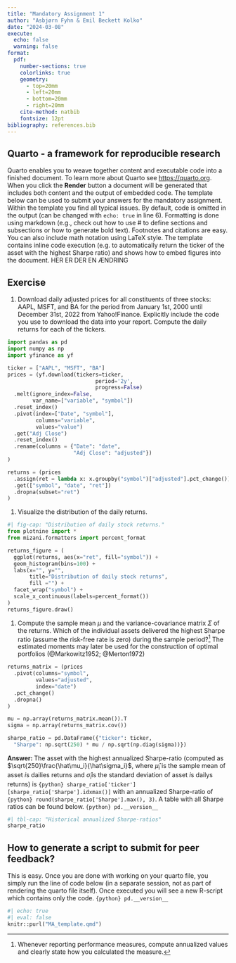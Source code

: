 ```yaml
---
title: "Mandatory Assignment 1"
author: "Asbjørn Fyhn & Emil Beckett Kolko"
date: "2024-03-08"
execute: 
  echo: false
  warning: false
format:
  pdf: 
    number-sections: true
    colorlinks: true
    geometry:
      - top=20mm
      - left=20mm
      - bottom=20mm
      - right=20mm
    cite-method: natbib
    fontsize: 12pt
bibliography: references.bib
---
```


## Quarto - a framework for reproducible research

Quarto enables you to weave together content and executable code into a finished document. To learn more about Quarto see <https://quarto.org>. When you click the **Render** button a document will be generated that includes both content and the output of embedded code. The template below can be used to submit your answers for the mandatory assignment. Within the template you find all typical issues. By default, code is omitted in the output (can be changed with `echo: true` in line 6). Formatting is done using markdown (e.g., check out how to use \# to define sections and subsections or how to generate bold text). Footnotes and citations are easy. You can also include math notation using LaTeX style. The template contains inline code execution (e.g. to automatically return the ticker of the asset with the highest Sharpe ratio) and shows how to embed figures into the document. HER ER DER EN ÆNDRING

## Exercise

1. Download daily adjusted prices for all constituents of three stocks: AAPL, MSFT, and BA for the period from January 1st, 2000 until December 31st, 2022 from Yahoo!Finance. Explicitly include the code you use to download the data into your report. Compute the daily returns for each of the tickers.
```python
import pandas as pd
import numpy as np
import yfinance as yf

ticker = ["AAPL", "MSFT", "BA"]
prices = (yf.download(tickers=ticker,
                            period='2y',
                            progress=False)
  .melt(ignore_index=False,
        var_name=["variable", "symbol"])
  .reset_index()
  .pivot(index=["Date", "symbol"],
         columns="variable",
         values="value")
  .get("Adj Close")
  .reset_index()
  .rename(columns = {"Date": "date",
                     "Adj Close": "adjusted"})
)

returns = (prices
  .assign(ret = lambda x: x.groupby("symbol")["adjusted"].pct_change())
  .get(["symbol", "date", "ret"])
  .dropna(subset="ret")
)
```

1. Visualize the distribution of the daily returns.

```python
#| fig-cap: "Distribution of daily stock returns."
from plotnine import *
from mizani.formatters import percent_format

returns_figure = (
  ggplot(returns, aes(x="ret", fill="symbol")) +
  geom_histogram(bins=100) +
  labs(x="", y="",
       title="Distribution of daily stock returns",
       fill ="") +
  facet_wrap("symbol") +
  scale_x_continuous(labels=percent_format())
)
returns_figure.draw()

```

1. Compute the sample mean $\mu$ and the variance-covariance matrix $\Sigma$ of the returns.
Which of the individual assets delivered the highest Sharpe ratio (assume the risk-free rate is zero) during the sample period?^[Whenever reporting performance measures, compute annualized values and clearly state how you calculated the measure.]
The estimated moments may later be used for the construction of optimal portfolios (@Markowitz1952; @Merton1972)

```python
returns_matrix = (prices
  .pivot(columns="symbol", 
         values="adjusted", 
         index="date")
  .pct_change()
  .dropna()
)

mu = np.array(returns_matrix.mean()).T
sigma = np.array(returns_matrix.cov())

sharpe_ratio = pd.DataFrame({"ticker": ticker,
  "Sharpe": np.sqrt(250) * mu / np.sqrt(np.diag(sigma))})
```

**Answer: ** The asset with the highest annualized Sharpe-ratio (computed as $\sqrt{250}\frac{\hat\mu_i}{\hat\sigma_i}$, where $\hat\mu_i$ is the sample mean of asset $i$s dailies returns and $\hat\sigma_i$is the standard deviation of asset $i$s dailys returns) is `{python} sharpe_ratio['ticker'][sharpe_ratio['Sharpe'].idxmax()]` with an annualized Sharpe-ratio of `{python} round(sharpe_ratio['Sharpe'].max(), 3)`. A table with all Sharpe ratios can be found below. `{python} pd.__version__`
```python
#| tbl-cap: "Historical annualized Sharpe-ratios"
sharpe_ratio
```

## How to generate a script to submit for peer feedback?

This is easy. Once you are done with working on your quarto file, you simply run the line of code below (in a separate session, not as part of rendering the quarto file itself). Once executed you will see a new R-script which contains only the code.
`{python} pd.__version__`


```python
#| echo: true
#| eval: false
knitr::purl("MA_template.qmd")
```